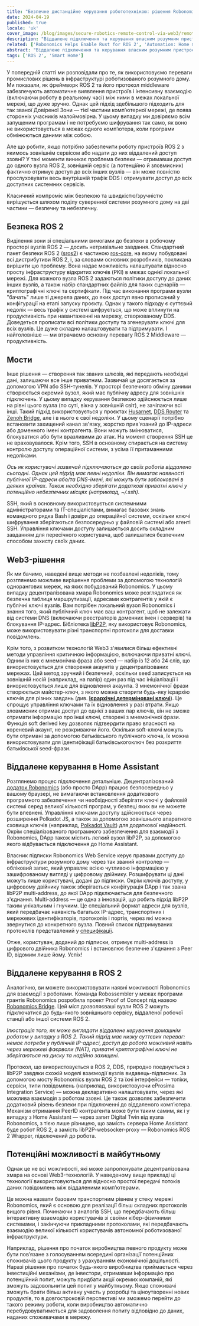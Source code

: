 ```yaml
---
title: "Безпечне дистанційне керування робототехнікою: рішення Robonomics"
date: 2024-04-19
published: true
locale: 'uk'
cover_image: /blog/images/secure-robotics-remote-control-via-web3/remote_control_cover.png
description: "Віддалене підключення та керування власним розумним пристроєм — дуже популярна функція серед користувачів. Однак навіть таке тривіальне завдання досі викликає багато труднощів у недосвідчених користувачів — від подолання NAT до питань безпеки. У новій статті ми покажемо, як ці труднощі можна подолати за допомогою Robonomics."
related: ['Robonomics Helps Enable Rust for ROS 2', 'Automation: Home meets Industrial']
abstract: "Віддалене підключення та керування власним розумним пристроєм — дуже популярна функція серед користувачів. Однак навіть таке тривіальне завдання досі викликає багато труднощів у недосвідчених користувачів — від подолання NAT до питань безпеки. У новій статті ми покажемо, як ці труднощі можна подолати за допомогою Robonomics."
tags: ['ROS 2', 'Smart Home']
---
```


У попередній статті ми розповідали про те, як використовуємо переваги промислових рішень в інфраструктурі роботизованого розумного дому. Ми показали, як фреймворк ROS 2 та його протокол middleware забезпечують автоматичне виявлення пристроїв і інтенсивну взаємодію (включаючи роботу в реальному часі) між ними в межах локальної мережі, що дуже зручно. Однак цей підхід здебільшого підходить для так званої Довіреної Зони — тієї частини комп’ютерної мережі, де поява сторонніх учасників малоймовірна. У цьому випадку ми довіряємо всім запущеним програмам і не потребуємо шифрування так само, як воно не використовується в межах одного комп’ютера, коли програми обмінюються даними між собою.

Але що робити, якщо потрібно забезпечити роботу пристроїв ROS 2 з якимось зовнішнім сервісом або надати до них віддалений доступ ззовні? У такі моменти виникає проблема безпеки — отримавши доступ до одного вузла ROS 2, зовнішній сервіс (а потенційно й зловмисник) фактично отримує доступ до всіх інших вузлів — він може повністю прослуховувати весь внутрішній трафік DDS і отримувати доступ до всіх доступних системних сервісів.

Класичний компроміс між безпекою та швидкістю/зручністю вирішується шляхом поділу суверенної системи розумного дому на дві частини — безпечну та небезпечну.

## Безпека ROS 2

Виділення зони зі спеціальними вимогами до безпеки в робочому просторі вузлів ROS 2 — досить нетривіальне завдання. Стандартний пакет безпеки ROS 2 ([sros2](https://docs.ros.org/uk/rolling/Concepts/Intermediate/About-Security.html)) є частиною [ros-core](https://ros.org/reps/rep-2001.html#id32), на якому побудовані всі дистрибутиви ROS 2, і, за словами основних розробників, покликана вирішити цю проблему. Вона надає можливість налаштувати відносно просту інфраструктуру відкритих ключів (PKI) в межах однієї локальної мережі. Для кожного вузла ROS 2 задаються політики доступу до даних інших вузлів, а також набір стандартних файлів для таких сценаріїв — криптографічні ключі та сертифікати. Під час виконання програми вузли "бачать" лише ті джерела даних, до яких доступ явно прописаний у конфігурації на етапі запуску проєкту. Однак у такого підходу є суттєвий недолік — весь трафік у системі шифрується, що може вплинути на продуктивність при навантаженні на мережу, створюваному DDS. Доведеться прописати всі політики доступу та згенерувати ключі для всіх вузлів. Це дуже складно налаштовувати та підтримувати. І найголовніше — ми втрачаємо основну перевагу ROS 2 Middleware — продуктивність.

## Мости

Інше рішення — створення так званих шлюзів, які передають необхідні дані, залишаючи все інше приватним. Зазвичай це досягається за допомогою VPN або SSH-тунелів. У просторі безпечного обміну даними створюється окремий вузол, який має публічну адресу для зовнішніх підключень. У цьому випадку керування безпекою здійснюється лише на рівні цього вузла (по суті, вікна у зовнішній світ), не зачіпаючи всі інші. Такий підхід використовується у проєктах [Husarnet](https://github.com/husarnet/husarnet), [DDS Router](https://github.com/eProsima/DDS-Router) та [Zenoh Bridge](https://github.com/eclipse-zenoh/zenoh-plugin-ros2dds), але і в нього є свої недоліки. У цьому сценарії потрібно встановити захищений канал зв'язку, жорстко прив'язаний до IP-адреси або доменного імені контрагента. Вони можуть змінюватися, блокуватися або бути вразливими до атак. На момент створення SSH це не враховувалося. Крім того, SSH в основному спирається на систему контролю доступу операційної системи, з усіма її притаманними недоліками.

<RbImage zoom src="/blog/images/secure-robotics-remote-control-via-web3/remote_control_legacy_approach.png" alt="Classic Remote Control via public IP and SSH/VPN" />

*Ось як користувачі зазвичай підключаються до своїх роботів віддалено сьогодні. Однак цей підхід має певні недоліки. Він вимагає наявності публічної IP-адреси або/та DNS-імені, які можуть бути заблоковані в деяких країнах. Також необхідно зберігати додаткові приватні ключі у потенційно небезпечних місцях (наприклад, ~/.ssh).*

SSH, який в основному використовується системними адміністраторами та IT-спеціалістами, вимагає базових знань командного рядка Bash і довіри до операційної системи, оскільки ключі шифрування зберігаються безпосередньо у файловій системі або агенті SSH. Управління ключами доступу залишається досить складним завданням для пересічного користувача, щоб залишатися безпечним способом захисту своїх даних.

## Web3-рішення

Як ми бачимо, наведені вище методи не позбавлені недоліків, тому розглянемо можливе вирішення проблеми за допомогою технологій однорангових мереж, на яких побудований Robonomics. У цьому випадку децентралізована хмара Robonomics може розглядатися як безпечна таблиця маршрутизації, адресами контрагентів у якій є публічні ключі вузлів. Вам потрібен локальний вузол Robonomics і знання того, який публічний ключ має ваш контрагент, щоб не залежати від системи DNS (включаючи реєстраторів доменних імен і серверів) та блокування IP-адрес. Бібліотека [libP2P](https://libp2p.io/), яку використовує Robonomics, може використовувати різні транспортні протоколи для доставки повідомлень.

Крім того, з розвитком технологій Web3 з'явилися більш ефективні методи управління критичною інформацією, включаючи приватні ключі. Одним із них є мнемонічна фраза або seed — набір із 12 або 24 слів, що використовується для створення акаунтів у децентралізованих мережах. Цей метод зручний і безпечний, оскільки seed записується на зовнішній носій (наприклад, на папір) один раз під час ініціалізації і використовується лише для відновлення акаунта. З мнемонічної фрази створюється майстер-ключ, з якого можна створити будь-яку ієрархію ключів для різних завдань (див. **[Ієрархічні детерміновані ключі](https://docs.substrate.io/reference/command-line-tools/subkey/#hierarchical-deterministic-keys)**). Це спрощує управління ключами та їх відновлення у разі втрати. Якщо зловмисник отримає доступ до однієї з ваших пар ключів, він не зможе отримати інформацію про інші ключі, створені з мнемонічної фрази. Функція soft derived key дозволяє підтвердити право власності на кореневий акаунт, не розкриваючи його. Оскільки soft-ключі можуть бути отримані за допомогою батьківського публічного ключа, їх можна використовувати для ідентифікації батьківськогоключ без розкриття батьківської seed-фрази.

## Віддалене керування в Home Assistant

Розглянемо процес підключення детальніше. Децентралізований [додаток Robonomics](https://robonomics.app/) (або просто DApp) працює безпосередньо у вашому браузері, не вимагаючи встановлення додаткового програмного забезпечення чи необхідності зберігати ключі у файловій системі серед великої кількості програм, у безпеці яких ви не можете бути впевнені. Управління ключами доступу здійснюється через розширення Polkadot JS, а також за допомогою зовнішнього апаратного сховища ключів (наприклад, [Polkadot Vault](https://wiki.polkadot.network/docs/polkadot-vault)) для додаткової надійності. Окрім спеціалізованого програмного забезпечення для взаємодії з Robonomics, DApp також містить легкий вузол libP2P, за допомогою якого відбувається підключення до Home Assistant.

<RbImage zoom src="/blog/images/secure-robotics-remote-control-via-web3/robonomics_home_assistant_usecase.png" alt="Віддалене керування Home Assistant" />

Власник підписки Robonomics Web Service керує правами доступу до інфраструктури розумного дому через так званий контролер — обліковий запис, який управляє всією чутливою інформацією у зашифрованому вигляді у цифровому двійнику. Розшифрувати ці дані можуть лише користувачі, додані до підписки. Окрім ключів доступу, у цифровому двійнику також зберігається конфігурація DApp і так звана libP2P multi-address, до якої DApp підключається для безпечного з'єднання. Multi-address — це одна з інновацій, що робить підхід libP2P таким унікальним і гнучким. Це спеціальний формат адреси для вузлів, який передбачає наявність багатьох IP-адрес, транспортних і мережевих ідентифікаторів, протоколів і портів, через які можна звернутися до конкретного вузла. Повний список підтримуваних протоколів представлений у [специфікації](https://github.com/multiformats/multiaddr/blob/master/protocols.csv).

Отже, користувач, доданий до підписки, отримує multi-address із цифрового двійника Robonomics і встановлює безпечне з'єднання з Peer ID, відомим лише йому. Успіх!

## Віддалене керування в ROS 2

Аналогічно, ви можете використовувати наявні можливості Robonomics для взаємодії з роботами. Команда Robossembler у межах програми грантів Robonomics розробила проект Proof of Concept під назвою [Robonomics Bridge](https://gitlab.com/robossembler/robonomics_bridge). Цей міст дозволяєваші вузли ROS 2 можуть підключатися до будь-якого зовнішнього сервісу, віддаленої робочої станції або іншої системи ROS 2.

<RbImage zoom src="/blog/images/secure-robotics-remote-control-via-web3/robonomics_ros2_usecase.png" alt="Віддалене керування ROS 2 з Robonomics" />

*Ілюстрація того, як може виглядати віддалене керування домашнім роботом у випадку з ROS 2. Такий підхід має низку суттєвих переваг: немає потреби у публічній IP-адресі, доступ до робота можливий навіть через мережеві фаєрволи (NAT), приватні криптографічні ключі не зберігаються на диску та надійно захищені.*

Протокол, що використовується в ROS 2, DDS, природно поєднується з libP2P завдяки схожій моделі взаємодії вузлів видавець-підписник. За допомогою мосту Robonomics вузли ROS 2 та їхні інтерфейси — топіки, сервіси, типи повідомлень (наприклад, використовуючи eProsima Integration Service) — можна декларативно налаштовувати, через які можлива взаємодія з роботом ззовні. Це також дозволяє забезпечити додатковий рівень безпеки при підключенні до віддаленого комп’ютера. Механізм отримання PeerID контрагента може бути таким самим, як і у випадку з Home Assistant — через запит Digital Twin від вузла Robonomics, з тією лише різницею, що замість сервера Home Assistant буде робот ROS 2, а замість libP2P-websocker-proxy — Robonomics ROS 2 Wrapper, підключений до робота.

## Потенційні можливості в майбутньому

Однак це не всі можливості, які може запропонувати децентралізована хмара на основі Web3-технологій. У наведеному вище прикладі ці технології використовуються для відносно простої передачі потоків даних повідомлень між віддаленими комп’ютерами.

Це можна назвати базовим транспортним рівнем у стеку мережі Robonomics, який є основою для реалізації більш складних протоколів вищого рівня. Починаючи з аналогів SSH, що передбачають більш інтерактивну взаємодію користувачів зі своїми кібер-фізичними системами, і закінчуючи прикладними протоколами, які передбачають взаємодію великої кількості користувачів автономної роботизованої інфраструктури.

Наприклад, рішення про початок виробництва певного продукту може бути пов’язане з голосуванням всередині організації потенційних споживачів цього продукту з урахуванням економічної доцільності. Наразі рішення про початок будь-якого виробництва приймається через інвестиційні механізми, де інвестори, отримавши інформацію про потенційний попит, можуть придбати акції окремих компаній, які зможуть задовольнити цей попит у майбутньому. Якщо споживачі зможуть брати більш активну участь у розробці та ціноутворенні нових продуктів, то в довгостроковій перспективі ми зможемо перейти до такого режиму роботи, коли виробництво автоматично перебудовуватиметься для задоволення попиту відповідно до даних, наданих споживачами в мережу.